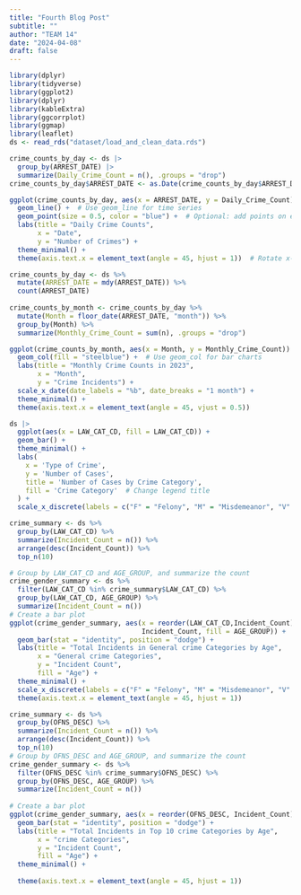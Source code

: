 ```yaml
---
title: "Fourth Blog Post"
subtitle: ""
author: "TEAM 14"
date: "2024-04-08"
draft: false
---
```


```r
library(dplyr)
library(tidyverse) 
library(ggplot2)
library(dplyr)
library(kableExtra)
library(ggcorrplot)
library(ggmap)
library(leaflet)
ds <- read_rds("dataset/load_and_clean_data.rds") 
```

```r


crime_counts_by_day <- ds |>
  group_by(ARREST_DATE) |>
  summarize(Daily_Crime_Count = n(), .groups = "drop")
crime_counts_by_day$ARREST_DATE <- as.Date(crime_counts_by_day$ARREST_DATE)

ggplot(crime_counts_by_day, aes(x = ARREST_DATE, y = Daily_Crime_Count)) +
  geom_line() +  # Use geom_line for time series
  geom_point(size = 0.5, color = "blue") +  # Optional: add points on each date
  labs(title = "Daily Crime Counts",
       x = "Date",
       y = "Number of Crimes") +
  theme_minimal() +
  theme(axis.text.x = element_text(angle = 45, hjust = 1))  # Rotate x-axis labels if necessary
```

```r

crime_counts_by_day <- ds %>%
  mutate(ARREST_DATE = mdy(ARREST_DATE)) %>%  
  count(ARREST_DATE)  
  
crime_counts_by_month <- crime_counts_by_day %>%
  mutate(Month = floor_date(ARREST_DATE, "month")) %>%
  group_by(Month) %>%
  summarize(Monthly_Crime_Count = sum(n), .groups = "drop")

ggplot(crime_counts_by_month, aes(x = Month, y = Monthly_Crime_Count)) +
  geom_col(fill = "steelblue") +  # Use geom_col for bar charts
  labs(title = "Monthly Crime Counts in 2023",
       x = "Month",
       y = "Crime Incidents") +
  scale_x_date(date_labels = "%b", date_breaks = "1 month") +
  theme_minimal() +
  theme(axis.text.x = element_text(angle = 45, vjust = 0.5)) 

```


```r
ds |>
  ggplot(aes(x = LAW_CAT_CD, fill = LAW_CAT_CD)) +
  geom_bar() + 
  theme_minimal() +
  labs(
    x = 'Type of Crime', 
    y = 'Number of Cases', 
    title = 'Number of Cases by Crime Category',
    fill = 'Crime Category'  # Change legend title
  ) +
  scale_x_discrete(labels = c("F" = "Felony", "M" = "Misdemeanor", "V" = "Violation", "I"= "Infraction")) + theme(axis.text.x = element_text(angle = 45, hjust = 1))
```

```r
crime_summary <- ds %>%
  group_by(LAW_CAT_CD) %>%
  summarize(Incident_Count = n()) %>%
  arrange(desc(Incident_Count)) %>%
  top_n(10)

# Group by LAW_CAT_CD and AGE_GROUP, and summarize the count
crime_gender_summary <- ds %>%
  filter(LAW_CAT_CD %in% crime_summary$LAW_CAT_CD) %>%
  group_by(LAW_CAT_CD, AGE_GROUP) %>%
  summarize(Incident_Count = n())
# Create a bar plot
ggplot(crime_gender_summary, aes(x = reorder(LAW_CAT_CD,Incident_Count), y=    
                                 Incident_Count, fill = AGE_GROUP)) +
  geom_bar(stat = "identity", position = "dodge") +
  labs(title = "Total Incidents in General crime Categories by Age",
       x = "General crime Categories",
       y = "Incident Count",
       fill = "Age") +
  theme_minimal() +
  scale_x_discrete(labels = c("F" = "Felony", "M" = "Misdemeanor", "V" = "Violation", "I"= "Infraction"))+
  theme(axis.text.x = element_text(angle = 45, hjust = 1))
```

```r
crime_summary <- ds %>%
  group_by(OFNS_DESC) %>%
  summarize(Incident_Count = n()) %>%
  arrange(desc(Incident_Count)) %>%
  top_n(10)
# Group by OFNS_DESC and AGE_GROUP, and summarize the count
crime_gender_summary <- ds %>%
  filter(OFNS_DESC %in% crime_summary$OFNS_DESC) %>%
  group_by(OFNS_DESC, AGE_GROUP) %>%
  summarize(Incident_Count = n())
  
# Create a bar plot
ggplot(crime_gender_summary, aes(x = reorder(OFNS_DESC, Incident_Count), y = Incident_Count, fill = AGE_GROUP)) +
  geom_bar(stat = "identity", position = "dodge") +
  labs(title = "Total Incidents in Top 10 crime Categories by Age",
       x = "crime Categories",
       y = "Incident Count",
       fill = "Age") +
  theme_minimal() +
  
  theme(axis.text.x = element_text(angle = 45, hjust = 1))
```
